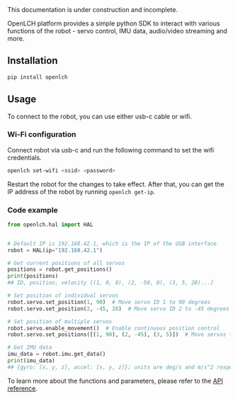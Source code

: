 
<Callout type="warning" emoji="⚠️">
This documentation is under construction and incomplete.
</Callout>

OpenLCH platform provides a simple python SDK to interact with various functions of the robot - servo control, IMU data, audio/video streaming and more.

## Installation

```bash
pip install openlch
```

## Usage

To connect to the robot, you can use either usb-c cable or wifi.

### Wi-Fi configuration
Connect robot via usb-c and run the following command to set the wifi credentials.

```bash
openlch set-wifi <ssid> <password>
```

Restart the robot for the changes to take effect. After that, you can get the IP address of the robot by running `openlch get-ip`.

### Code example
```python
from openlch.hal import HAL


# Default IP is 192.168.42.1, which is the IP of the USB interface
robot = HAL(ip="192.168.42.1")

# Get current positions of all servos
positions = robot.get_positions()
print(positions)
## ID, position, velocity [(1, 0, 0), (2, -50, 0), (3, 5, 20)...]

# Set position of individual servos
robot.servo.set_position(1, 90)  # Move servo ID 1 to 90 degrees
robot.servo.set_position(2, -45, 20)  # Move servo ID 2 to -45 degrees at speed 20 deg/s

# Set position of multiple servos
robot.servo.enable_movement()  # Enable continuous position control
robot.servo.set_positions([(1, 90), (2, -45), (3, 5)])  # Move servos to specified positions

# Get IMU data
imu_data = robot.imu.get_data()
print(imu_data)
## {gyro: [x, y, z], accel: [x, y, z]}; units are deg/s and m/s^2 respectively
```

To learn more about the functions and parameters, please refer to the [API reference](./python-library).
